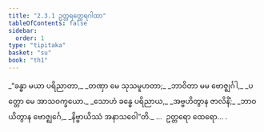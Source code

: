 ```yaml
---
title: "2.3.1 ဥတ္တရတ္ထေရဂါထာ"
tableOfContents: false
sidebar:
  order: 1
type: "tipitaka"
basket: "su"
book: "th1"
---
```



<DynamicBreadcrumb />

<Division number="161" book="th1">

<Paragraph number="338" type="verses" book="th1">
_“ခန္ဓာ မယာ ပရိညာတာ,_  
_တဏှာ မေ သုသမူဟတာ;_  
_ဘာဝိတာ မမ ဗောဇ္ဈင်္ဂါ,_  
_ပတ္တော မေ အာသဝက္ခယော._  

</Paragraph>

</Division>
<Division number="162" book="th1">

<Paragraph number="339" type="verses" book="th1">
_သောဟံ ခန္ဓေ ပရိညာယ,_  
_အဗ္ဗဟိတွာန ဇာလိနိံ;_  
_ဘာဝယိတွာန ဗောဇ္ဈင်္ဂေ,_  
_နိဗ္ဗာယိဿံ အနာသဝေါ”တိ._  


</Paragraph>
</Division>

<Paragraph number="340" type="center" book="th1">
…  ဥတ္တရော ထေရော… .
</Paragraph>